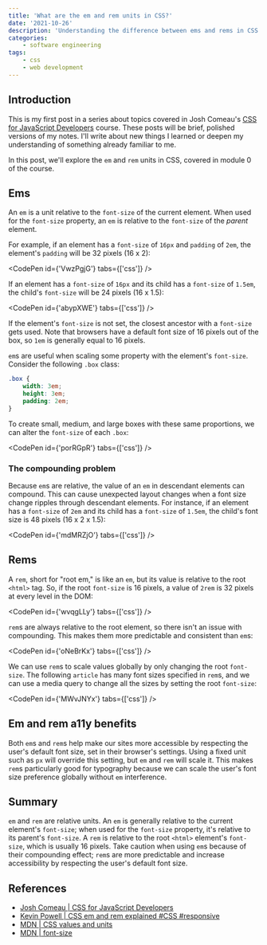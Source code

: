 ```yaml
---
title: 'What are the em and rem units in CSS?'
date: '2021-10-26'
description: 'Understanding the difference between ems and rems in CSS.'
categories:
    - software engineering
tags:
    - css
    - web development
---
```


## Introduction

This is my first post in a series about topics covered in Josh Comeau's [CSS for JavaScript Developers](https://css-for-js.dev/) course. These posts will be brief, polished versions of my notes. I'll write about new things I learned or deepen my understanding of something already familiar to me.

In this post, we'll explore the `em` and `rem` units in CSS, covered in module 0 of the course.

## Ems

An `em` is a unit relative to the `font-size` of the current element. When used for the `font-size` property, an `em` is relative to the `font-size` of the _parent_ element.

For example, if an element has a `font-size` of `16px` and `padding` of `2em`, the element's `padding` will be 32 pixels (16 x 2):

<CodePen id={'VwzPgjG'} tabs={['css']} />

If an element has a `font-size` of `16px` and its child has a `font-size` of `1.5em`, the child's `font-size` will be 24 pixels (16 x 1.5):

<CodePen id={'abypXWE'} tabs={['css']} />

If the element's `font-size` is not set, the closest ancestor with a `font-size` gets used. Note that browsers have a default font size of 16 pixels out of the box, so `1em` is generally equal to 16 pixels.

`em`s are useful when scaling some property with the element's `font-size`. Consider the following `.box` class:

```css
.box {
    width: 3em;
    height: 3em;
    padding: 2em;
}
```

To create small, medium, and large boxes with these same proportions, we can alter the `font-size` of each `.box`:

<CodePen id={'porRGpR'} tabs={['css']} />

### The compounding problem

Because `em`s are relative, the value of an `em` in descendant elements can compound. This can cause unexpected layout changes when a font size change ripples through descendant elements. For instance, if an element has a `font-size` of `2em` and its child has a `font-size` of `1.5em`, the child's font size is 48 pixels (16 x 2 x 1.5):

<CodePen id={'mdMRZjO'} tabs={['css']} />

<OpenToWork />

## Rems

A `rem`, short for "root em," is like an `em`, but its value is relative to the root `<html>` tag. So, if the root `font-size` is 16 pixels, a value of `2rem` is 32 pixels at every level in the DOM:

<CodePen id={'wvqgLLy'} tabs={['css']} />

`rem`s are always relative to the root element, so there isn't an issue with compounding. This makes them more predictable and consistent than `em`s:

<CodePen id={'oNeBrKx'} tabs={['css']} />

We can use `rem`s to scale values globally by only changing the root `font-size`. The following `article` has many font sizes specified in `rem`s, and we can use a media query to change all the sizes by setting the root `font-size`:

<CodePen id={'MWvJNYx'} tabs={['css']} />

## Em and rem a11y benefits

Both `em`s and `rem`s help make our sites more accessible by respecting the user's default font size, set in their browser's settings. Using a fixed unit such as `px` will override this setting, but `em` and `rem` will scale it. This makes `rem`s particularly good for typography because we can scale the user's font size preference globally without `em` interference.

## Summary

`em` and `rem` are relative units. An `em` is generally relative to the current element's `font-size`; when used for the `font-size` property, it's relative to its parent's `font-size`. A `rem` is relative to the root `<html>` element's `font-size`, which is usually 16 pixels. Take caution when using `em`s because of their compounding effect; `rem`s are more predictable and increase accessibility by respecting the user's default font size.

<ConnectSection />

## References

-   [Josh Comeau | CSS for JavaScript Developers](https://css-for-js.dev/)
-   [Kevin Powell | CSS em and rem explained #CSS #responsive](https://www.youtube.com/watch?v=_-aDOAMmDHI)
-   [MDN | CSS values and units](https://developer.mozilla.org/en-US/docs/Learn/CSS/Building_blocks/Values_and_units)
-   [MDN | font-size](https://developer.mozilla.org/en-US/docs/Web/CSS/font-size)
